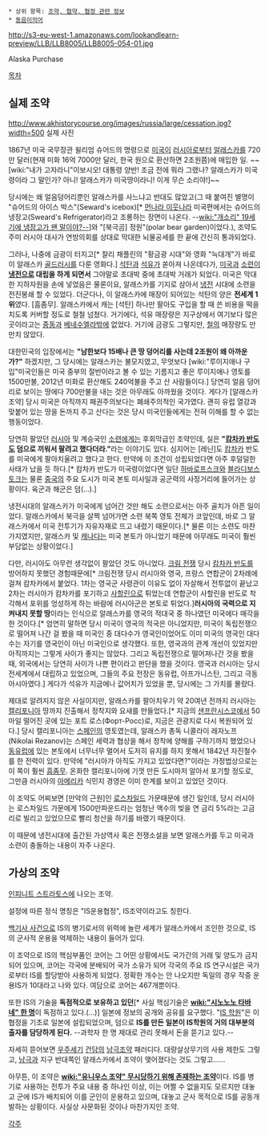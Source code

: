  * 상위 항목: [[조약, 협약, 협정 관련 정보]]
 * [[동음이의어]]

http://s3-eu-west-1.amazonaws.com/lookandlearn-preview/LLB/LLB8005/LLB8005-054-01.jpg

Alaska Purchase

[[목차]]

== 실제 조약 ==
http://www.akhistorycourse.org/images/russia/large/cessation.jpg?width=500
실제 사진

1867년 미국 국무장관 윌리엄 슈어드의 명령으로 [[미국]]이 [[러시아]]로부터 [[알래스카]]를 720만 달러(현재 미화 16억 7000만 달러, 한국 원으로 환산하면 2조원쯤)에 매입한 일. ~~[wiki:"내가 고자라니"이보시오! 대통령 양반! 조금 전에 뭐라 그랬나? 알래스카가 미국령이라 그 말인가? 아니! 알래스카가 미국땅이라니! 이게 무슨 소리야!]~~

당시에는 왜 얼음덩어리뿐인 알래스카를 사느냐고 반대도 많았고(그 때 붙여진 별명이 "슈어드의 아이스 박스"(Seward's icebox)[* [[먼나라 이웃나라]] 미국편에서는 슈어드의 냉장고(Sweard's Refrigerator)라고 조롱하는 장면이 나온다. --[[wiki:"개소리" 19세기에 냉장고가 왠 말이야?--]]]와 "[북극곰] 정원"(polar bear garden)이었다.), 조약도 주미 러시아 대사가 연방의회를 상대로 막대한 뇌물공세를 한 끝에 간신히 통과되었다. 

그러나, 나중에 금광이 터지고[* 찰리 채플린의 "황금광 시대"와 영화 "늑대개"가 바로 이 알래스카 [[골드러시]]를 다룬 영화다.] [[석탄]]과 [[석유]]가 쏟아져 나온데다가, [[미국]]과 [[소련]]이 '''[[냉전]]으로 대립을 하게 되면서''' 그야말로 초대박 중에 초대박 거래가 되었다. 미국은 막대한 지하자원을 손에 넣었음은 물론이요, 알래스카를 기지로 삼아서 [[냉전]] 시대에 소련을 전진봉쇄 할 수 있었다. 더군다나, 이 알래스카에 매장이 되어있는 석탄의 양은 '''전세계 1위'''였다. [흠좀무]. 알래스카에서 캐는 [석탄] 하나만 팔아도 구입을 할 때 쓴 비용을 떡을 치도록 커버할 정도로 철철 넘쳤다. 거기에다, 석유 매장량은 지구상에서 여기보다 많은 곳이라고는 [[중동]]과 [[베네수엘라]]밖에 없었다. 거기에 금광도 그렇지만, [[철]]의 매장량도 만만치 않았다. 

대한민국의 입장에서는 '''"남한보다 15배나 큰 땅 덩어리를 사는데 2조원이 왜 아까운가?"''' 하겠지만, 그 당시에는 알래스카는 불모지였고, 무엇보다 [wiki:"루이지애나 구입"미국인들은 미국 중부의 절반이라고 볼 수 있는 기름지고 좋은 루이지애나 영토를 1500만불, 2012년 미화로 환산해도 240억불을 주고 산 사람들이다.] 당연히 얼음 덩어리로 보이는 땅에다 700만불을 내는 것은 아무래도 아까웠을 것이다. 게다가 [알래스카 조약] 당시 미국은 아직까지 패권주의보다는 폐쇄주의적인 국가였다. 괜히 유럽 열강과 맞붙어 있는 땅을 돈까지 주고 산다는 것은 당시 미국인들에게는 전혀 이해를 할 수 없는 행동이었다.

당연히 팔았던 [[러시아]] 및 계승국인 [[소련]]에게는 후회막급인 조약인데, 실은 '''"[[캄차카 반도]]도 덤으로 끼워서 팔려고 했다더라."'''라는 이야기도 있다. 심지어는 [레닌]도 [[캄차카]] 반도를 미국에게 팔아치울려고 했다고 한다. 만약에 이 조건이 성립되었다면 아주 후덜덜한 사태가 났을 듯 하다.[* 캄차카 반도가 미국령이었다면 일단 [[하바로프스크]]와 [[블라디보스토크]]는 물론 [[중국]]의 주요 도시가 미국 본토 미사일과 공군력의 사정거리에 들어가는 상황이다. 육군과 해군은 덤(…).]

냉전시대의 알래스카가 미국에게 넘어간 것만 해도 소련으로서는 아주 골치가 아픈 일이었다. 알래스카에서 북극을 살짝 넘어가면 소련 북쪽 영토 전체가 코앞인데, 바로 그 알래스카에서 미국 전투기가 자유자재로 뜨고 내렸기 때문이다.[* 물론 이는 소련도 마찬가지였지만, 알래스카 및 [[캐나다]]는 미국 본토가 아니었기 때문에 아무래도 미국이 훨씬 부담없는 상황이었다.]

다만, 러시아도 아무런 생각없이 팔았던 것도 아니었다. [[크림 전쟁]] 당시 [[캄차카 반도]]를 방어하지 못했던 경험때문에[* 크림전쟁 당시 러시아와 영국, 프랑스 연합군이 2차례에 걸쳐 캄차카에서 붙었다. 1차는 영국군 사령관이 이유도 없이 자살해서 전투없이 끝났고 2차는 러시아가 캄차카를 포기하고 [[사할린]]으로 튀었는데 연합군이 사할린을 반도로 착각해서 포위를 엉성하게 하는 바람에 러시아군은 본토로 튀었다.]'''러시아의 국력으로 지켜내지 못할 땅'''이라는 인식으로 알래스카를 영국의 적대국 중 하나였던 미국에다 매각을 한 것이다.[* 엄연히 말하면 당시 미국이 영국의 적국은 아니었지만, 미국이 독립전쟁으로 떨어져 나간 걸 봤을 때 미국인 중 대다수가 영국인이었어도 이미 미국의 영국인 대다수는 자기를 영국인이 아닌 미국인으로 생각했다. 또한, 영국과의 관계 개선이 있었지만 아직까지는 그렇게 사이가 좋지는 않았다. 그리고 독립전쟁으로 떨어져나간 것을 봤을 때, 외국에서는 당연히 사이가 나쁜 편이라고 판단을 했을 것이다. 영국과 러시아는 당시 전세계에서 대립하고 있었으며, 그들의 주요 전장은 동유럽, 아프가니스탄, 그리고 극동아시아였다.] 게다가 석유가 지금에나 값어치가 있었을 뿐, 당시에는 그 가치를 몰랐다. 

제대로 알려지지 않은 사실이지만, 알래스카를 팔아치우기 약 20여년 전까지 러시아는 [[캘리포니아]] 땅까지 진출해서 정착지와 요새를 만들었다.[* 지금의 [[샌프란시스코]]에서 50마일 떨어진 곳에 있는 포트 로스(Форт-Росс)로, 지금은 관광지로 다시 복원되어 있다.] 당시 캘리포니아는 [[스페인]]의 영토였는데, 알래스카 총독 니콜라이 레자노프(Nikolai Rezanov)는 스페인 세력과 협상을 해서 정착에 양해를 구하기까지 했었으나 [[동유럽]]에 있는 본토에서 너무너무 멀어서 도저히 유지를 하지 못해서 1842년 자진철수를 한 전력이 있다. 만약에 "러시아가 아직도 가지고 있었다면?"이라는 가정법상으로는 이 쪽이 훨씬 [[흠좀무]]. 온화한 캘리포니아에 기껏 만든 도시마저 알아서 포기할 정도로, 그만큼 러시아의 [[아메리카]] 식민지 경영은 이미 한계를 보이고 있었던 것이다. 

이 조약도 어찌보면 [만악의 근원]인 [[로스차일드]] 가문때문에 생긴 일인데, 당시 러시아는 로스차일드 가문에게 1500만파운드라는 엄청난 액수의 빚을 연 금리 5%라는 고금리로 빌리고 있었으므로 빨리 청산을 하기를 바랬기 때문이다.

이 때문에 냉전시대에 출간된 가상역사 혹은 전쟁소설을 보면 알래스카를 두고 미국과 소련이 충돌하는 내용이 자주 나온다.

== 가상의 조약 ==
[[인피니트 스트라토스]]에 나오는 조약.

설정에 따른 정식 명칭은 "IS운용협정", IS조약이라고도 칭한다.

[[백기사 사건]]으로 IS의 병기로서의 위력에 놀란 세계가 알래스카에서 조인한 것으로, IS의 군사적 운용을 억제하는 내용이 들어가 있다.

이 조약으로 IS의 핵심부품인 코어는 그 어떤 상황에서도 국가간의 거래 및 양도가 금지되어 있으며, 코어는 각국에 분배되어 국가 소유가 되어 각국의 주요 IS 연구시설은 국가로부터 IS를 할당받아 사용하게 되었다. 정확한 개수는 안 나오지만 독일의 경우 작중 운용IS가 10대라고 나와 있다. 여담으로 코어는 467개뿐이다.

또한 IS의 기술을 '''독점적으로 보유하고 있던'''[* 사실 핵심기술은 '''[[wiki:"시노노노 타바네" 한 명]]'''이 독점하고 있다.(…)] 일본에 정보의 공개와 공유를 요구했다. "[[IS 학원]]"은 이 협정을 기초로 일본에 설립되었으며, 덤으로 '''IS를 만든 일본이 IS학원의 거의 대부분의 출자를 담당하게 된다.''' --과학자 한 명 제대로 관리 못해서 돈을 뜯기고 있다.--

자세히 뜯어보면 [[우주세기]] [[건담]]의 [[남극조약]] 패러디다. 대량살상무기의 사용 제한도 그렇고, [[남극]]과 지구 반대쪽인 알래스카에서 조약이 맺어졌다는 것도 그렇고……

아무튼, 이 조약은 '''[[wiki:"유니우스 조약" 무시당하기 위해 존재하는 조약]]'''이다. IS를 병기로 사용하는 전투가 주요 내용 중 하나인 이상, 이는 어쩔 수 없을지도 모르지만 대놓고 군에 IS가 배치되어 이를 군인이 운용하고 있으며, 대놓고 군사 목적으로 IS를 공동개발하는 상황이다. 사실상 사문화된 것이나 마찬가지인 조약.

[[각주]]
